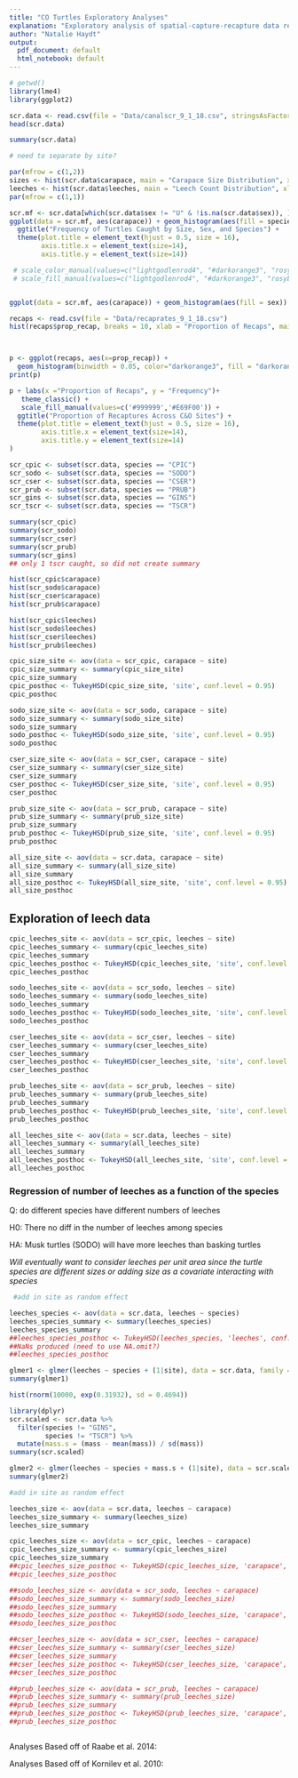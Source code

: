 ```yaml
---
title: "CO Turtles Exploratory Analyses"
explanation: "Exploratory analysis of spatial-capture-recapture data recorded summer 2018"
author: "Natalie Haydt"
output:
  pdf_document: default
  html_notebook: default
---
```




```r
# getwd()
library(lme4)
library(ggplot2)
```

```r
scr.data <- read.csv(file = "Data/canalscr_9_1_18.csv", stringsAsFactors = FALSE)
head(scr.data)
```

```r
summary(scr.data)
```

```r
# need to separate by site?

par(mfrow = c(1,2))
sizes <- hist(scr.data$carapace, main = "Carapace Size Distribution", xlab = "Carapace Size Per Turtle (mm)")
leeches <- hist(scr.data$leeches, main = "Leech Count Distribution", xlab = "Number of Leeches Per Turtle" )
par(mfrow = c(1,1))
```

```r
scr.mf <- scr.data[which(scr.data$sex != "U" & !is.na(scr.data$sex)), ]
ggplot(data = scr.mf, aes(carapace)) + geom_histogram(aes(fill = species)) + facet_wrap(~sex) +
  ggtitle("Frequency of Turtles Caught by Size, Sex, and Species") +
  theme(plot.title = element_text(hjust = 0.5, size = 16),
        axis.title.x = element_text(size=14),
        axis.title.y = element_text(size=14))

 # scale_color_manual(values=c("lightgodlenrod4", "#darkorange3", "rosybrown3", "wheat2", "bisque2", "grey50"))+
 # scale_fill_manual(values=c("lightgodlenrod4", "#darkorange3", "rosybrown3", "wheat2", "bisque2", "grey50"))


ggplot(data = scr.mf, aes(carapace)) + geom_histogram(aes(fill = sex)) + facet_wrap(~species)
```

```r

recaps <- read.csv(file = "Data/recaprates_9_1_18.csv")
hist(recaps$prop_recap, breaks = 10, xlab = "Proportion of Recaps", main = "Proportion of Recaptures Across C&O Sites", col = "darkorange3")



p <- ggplot(recaps, aes(x=prop_recap)) + 
  geom_histogram(binwidth = 0.05, color="darkorange3", fill = "darkorange3", position = position_dodge())
print(p)

p + labs(x ="Proportion of Recaps", y = "Frequency")+
   theme_classic() +
   scale_fill_manual(values=c('#999999','#E69F00')) +
  ggtitle("Proportion of Recaptures Across C&O Sites") +
  theme(plot.title = element_text(hjust = 0.5, size = 16),
        axis.title.x = element_text(size=14),
        axis.title.y = element_text(size=14)
)


```

```r
scr_cpic <- subset(scr.data, species == "CPIC")
scr_sodo <- subset(scr.data, species == "SODO")
scr_cser <- subset(scr.data, species == "CSER")
scr_prub <- subset(scr.data, species == "PRUB")
scr_gins <- subset(scr.data, species == "GINS")
scr_tscr <- subset(scr.data, species == "TSCR")
```


```r
summary(scr_cpic)
summary(scr_sodo)
summary(scr_cser)
summary(scr_prub)
summary(scr_gins)
## only 1 tscr caught, so did not create summary
```
```r
hist(scr_cpic$carapace)
hist(scr_sodo$carapace)
hist(scr_cser$carapace)
hist(scr_prub$carapace)

hist(scr_cpic$leeches)
hist(scr_sodo$leeches)
hist(scr_cser$leeches)
hist(scr_prub$leeches)
```


```r

cpic_size_site <- aov(data = scr_cpic, carapace ~ site)
cpic_size_summary <- summary(cpic_size_site)
cpic_size_summary
cpic_posthoc <- TukeyHSD(cpic_size_site, 'site', conf.level = 0.95)
cpic_posthoc

sodo_size_site <- aov(data = scr_sodo, carapace ~ site)
sodo_size_summary <- summary(sodo_size_site)
sodo_size_summary
sodo_posthoc <- TukeyHSD(sodo_size_site, 'site', conf.level = 0.95)
sodo_posthoc

cser_size_site <- aov(data = scr_cser, carapace ~ site)
cser_size_summary <- summary(cser_size_site)
cser_size_summary
cser_posthoc <- TukeyHSD(cser_size_site, 'site', conf.level = 0.95)
cser_posthoc

prub_size_site <- aov(data = scr_prub, carapace ~ site)
prub_size_summary <- summary(prub_size_site)
prub_size_summary
prub_posthoc <- TukeyHSD(prub_size_site, 'site', conf.level = 0.95)
prub_posthoc

all_size_site <- aov(data = scr.data, carapace ~ site)
all_size_summary <- summary(all_size_site)
all_size_summary
all_size_posthoc <- TukeyHSD(all_size_site, 'site', conf.level = 0.95)
all_size_posthoc

```

## Exploration of leech data

```r

cpic_leeches_site <- aov(data = scr_cpic, leeches ~ site)
cpic_leeches_summary <- summary(cpic_leeches_site)
cpic_leeches_summary
cpic_leeches_posthoc <- TukeyHSD(cpic_leeches_site, 'site', conf.level = 0.95)
cpic_leeches_posthoc

sodo_leeches_site <- aov(data = scr_sodo, leeches ~ site)
sodo_leeches_summary <- summary(sodo_leeches_site)
sodo_leeches_summary
sodo_leeches_posthoc <- TukeyHSD(sodo_leeches_site, 'site', conf.level = 0.95)
sodo_leeches_posthoc

cser_leeches_site <- aov(data = scr_cser, leeches ~ site)
cser_leeches_summary <- summary(cser_leeches_site)
cser_leeches_summary
cser_leeches_posthoc <- TukeyHSD(cser_leeches_site, 'site', conf.level = 0.95)
cser_leeches_posthoc

prub_leeches_site <- aov(data = scr_prub, leeches ~ site)
prub_leeches_summary <- summary(prub_leeches_site)
prub_leeches_summary
prub_leeches_posthoc <- TukeyHSD(prub_leeches_site, 'site', conf.level = 0.95)
prub_leeches_posthoc

all_leeches_site <- aov(data = scr.data, leeches ~ site)
all_leeches_summary <- summary(all_leeches_site)
all_leeches_summary
all_leeches_posthoc <- TukeyHSD(all_leeches_site, 'site', conf.level = 0.95)
all_leeches_posthoc

```

### Regression of number of leeches as a function of the species

Q: do different species have different numbers of leeches

H0: There no diff in the number of leeches among species

HA: Musk turtles (SODO) will have more leeches than basking turtles

*Will eventually want to consider leeches per unit area since the turtle species are different sizes or adding size as a covariate interacting with species*

```r
 #add in site as random effect

leeches_species <- aov(data = scr.data, leeches ~ species)
leeches_species_summary <- summary(leeches_species)
leeches_species_summary
##leeches_species_posthoc <- TukeyHSD(leeches_species, 'leeches', conf.level = 0.95)
##NaNs produced (need to use NA.omit?)
##leeches_species_posthoc

glmer1 <- glmer(leeches ~ species + (1|site), data = scr.data, family = poisson)
summary(glmer1)

hist(rnorm(10000, exp(0.31932), sd = 0.4694))

library(dplyr)
scr.scaled <- scr.data %>%
  filter(species != "GINS",
         species != "TSCR") %>%
  mutate(mass.s = (mass - mean(mass)) / sd(mass))
summary(scr.scaled)

glmer2 <- glmer(leeches ~ species + mass.s + (1|site), data = scr.scaled, family = poisson)
summary(glmer2)
```

```r
#add in site as random effect

leeches_size <- aov(data = scr.data, leeches ~ carapace)
leeches_size_summary <- summary(leeches_size)
leeches_size_summary

cpic_leeches_size <- aov(data = scr_cpic, leeches ~ carapace)
cpic_leeches_size_summary <- summary(cpic_leeches_size)
cpic_leeches_size_summary
##cpic_leeches_size_posthoc <- TukeyHSD(cpic_leeches_size, 'carapace', conf.level = 0.95)
##cpic_leeches_size_posthoc

##sodo_leeches_size <- aov(data = scr_sodo, leeches ~ carapace)
##sodo_leeches_size_summary <- summary(sodo_leeches_size)
##sodo_leeches_size_summary
##sodo_leeches_size_posthoc <- TukeyHSD(sodo_leeches_size, 'carapace', conf.level = 0.95)
##sodo_leeches_size_posthoc

##cser_leeches_size <- aov(data = scr_cser, leeches ~ carapace)
##cser_leeches_size_summary <- summary(cser_leeches_size)
##cser_leeches_size_summary
##cser_leeches_size_posthoc <- TukeyHSD(cser_leeches_size, 'carapace', conf.level = 0.95)
##cser_leeches_size_posthoc

##prub_leeches_size <- aov(data = scr_prub, leeches ~ carapace)
##prub_leeches_size_summary <- summary(prub_leeches_size)
##prub_leeches_size_summary
##prub_leeches_size_posthoc <- TukeyHSD(prub_leeches_size, 'carapace', conf.level = 0.95)
##prub_leeches_size_posthoc

```

```r

```


Analyses Based off of Raabe et al. 2014:


Analyses Based off of Kornilev et al. 2010:

